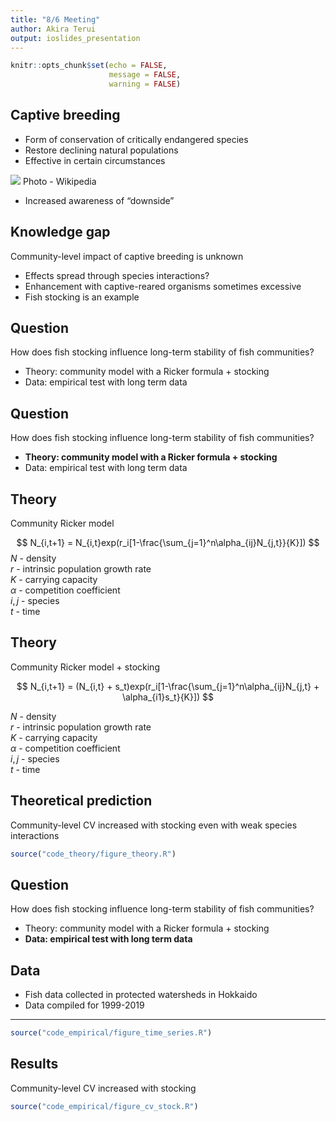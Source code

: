 ```yaml
---
title: "8/6 Meeting"
author: Akira Terui
output: ioslides_presentation
---
```


```r
knitr::opts_chunk$set(echo = FALSE,
                      message = FALSE,
                      warning = FALSE)
```

## Captive breeding

- Form of conservation of critically endangered species
- Restore declining natural populations
- Effective in certain circumstances

![](image/img-florida-panther.jpg)
Photo - Wikipedia

- Increased awareness of "downside"

## Knowledge gap

Community-level impact of captive breeding is unknown

- Effects spread through species interactions?
- Enhancement with captive-reared organisms sometimes excessive
- Fish stocking is an example

## Question

How does fish stocking influence long-term stability of fish communities?

- Theory: community model with a Ricker formula + stocking
- Data: empirical test with long term data

## Question

How does fish stocking influence long-term stability of fish communities?

- **Theory: community model with a Ricker formula + stocking**
- Data: empirical test with long term data

## Theory

Community Ricker model

$$
N_{i,t+1} = N_{i,t}exp(r_i[1-\frac{\sum_{j=1}^n\alpha_{ij}N_{j,t}}{K}])
$$
$N$ - density  
$r$ - intrinsic population growth rate  
$K$ - carrying capacity  
$\alpha$ - competition coefficient  
$i,j$ - species  
$t$ - time  


## Theory

Community Ricker model + stocking

$$
N_{i,t+1} = (N_{i,t} + s_t)exp(r_i[1-\frac{\sum_{j=1}^n\alpha_{ij}N_{j,t} + \alpha_{i1}s_t}{K}])
$$

$N$ - density  
$r$ - intrinsic population growth rate  
$K$ - carrying capacity  
$\alpha$ - competition coefficient  
$i,j$ - species  
$t$ - time  

## Theoretical prediction

Community-level CV increased with stocking even with weak species interactions

```r
source("code_theory/figure_theory.R")
```

## Question

How does fish stocking influence long-term stability of fish communities?

- Theory: community model with a Ricker formula + stocking
- **Data: empirical test with long term data**

## Data

- Fish data collected in protected watersheds in Hokkaido
- Data compiled for 1999-2019

---

```r
source("code_empirical/figure_time_series.R")
```

## Results

Community-level CV increased with stocking

```r
source("code_empirical/figure_cv_stock.R")
```


